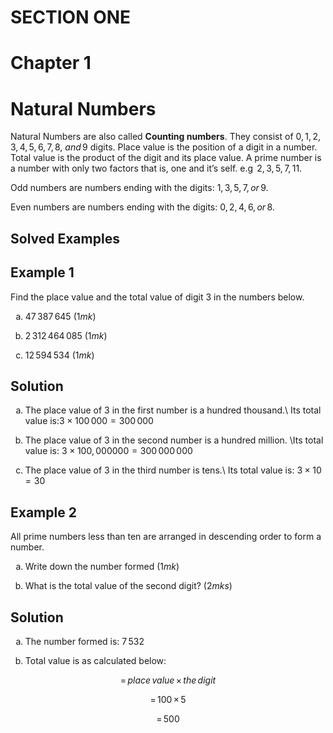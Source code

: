 # SECTION ONE {.unnumbered}

# Chapter 1

# Natural Numbers

Natural Numbers are also called **Counting numbers**. They consist of $0, 1, 2, 3, 4, 5, 6, 7, 8,$ $and\, 9$ digits. Place value is the position of a digit in a number. Total value is the product of the digit and its place value. A prime number is a number with only two factors that is, one and it's self. e.g $\,2, 3, 5, 7, 11.$

Odd numbers are numbers ending with the digits: $1, 3, 5, 7, or \,9.$

Even numbers are numbers ending with the digits: $0, 2, 4, 6, or\, 8.$

## Solved Examples

::: {.callout-note collapse="false"}
## Example 1

Find the place value and the total value of digit 3 in the numbers below.

a)  $47\, 387 \,645$ $(1mk)$

b)  $2\, 312 \,464\,085$ $(1mk)$

c)  $12\, 594 \,534$ $(1mk)$
:::

::: {.callout-caution collapse="true"}
## Solution

a)  The place value of $3$ in the first number is a hundred thousand.\\ Its total value is:$3\times100\, 000=300\, 000$

b)  The place value of $3$ in the second number is a hundred million. \\Its total value is: $3\times100 ,000 000=300 \,000 \,000$

c)  The place value of $3$ in the third number is tens.\\ Its total value is: $3\times10=30$
:::

::: {.callout-note collapse="false"}
## Example 2

All prime numbers less than ten are arranged in descending order to form a number.

a)  Write down the number formed $(1mk)$

b)  What is the total value of the second digit? $(2mks)$
:::

::: {.callout-caution collapse="true"}
## Solution

a)  The number formed is: $7 \,532$

b)  Total value is as calculated below:

$$=\,place\, value \,\times \,the\,digit$$

$$=\,100\,\times\,5$$

$$=\,500$$

:::
